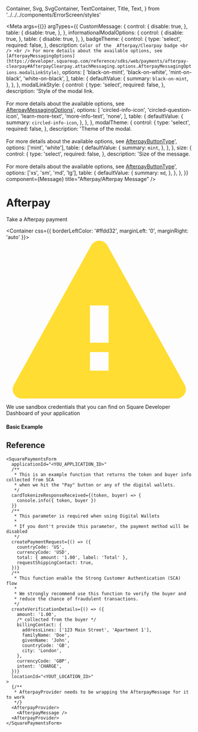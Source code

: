   Container,
  Svg,
  SvgContainer,
  TextContainer,
  Title,
  Text,
} from '../../../components/ErrorScreen/styles'

<Meta
  args={{}}
  argTypes={{
    CustomMessage: {
      control: {
        disable: true,
      },
      table: {
        disable: true,
      },
    },
    informationalModalOptions: {
      control: {
        disable: true,
      },
      table: {
        disable: true,
      },
    },
    badgeTheme: {
      control: {
        type: 'select',
        required: false,
      },
      description: `Color of the  Afterpay/Clearpay badge <br /> <br /> For more details about the available options, see [AfterpayMessagingOptions](https://developer.squareup.com/reference/sdks/web/payments/afterpay-clearpay#AfterpayClearpay.attachMessaging.options.AfterpayMessagingOptions.modalLinkStyle)`,
      options: [
        'black-on-mint',
        'black-on-white',
        'mint-on-black',
        'white-on-black',
      ],
      table: {
        defaultValue: {
          summary: `black-on-mint`,
        },
      },
    },
    modalLinkStyle: {
      control: {
        type: 'select',
        required: false,
      },
      description:
        'Style of the modal link. <br /> <br /> For more details about the available options, see [AfterpayMessagingOptions](https://developer.squareup.com/reference/sdks/web/payments/afterpay-clearpay#AfterpayClearpay.attachMessaging.options.AfterpayMessagingOptions.modalLinkStyle)',
      options: [
        'circled-info-icon',
        'circled-question-icon',
        'learn-more-text',
        'more-info-text',
        'none',
      ],
      table: {
        defaultValue: {
          summary: `circled-info-icon`,
        },
      },
    },
    modalTheme: {
      control: {
        type: 'select',
        required: false,
      },
      description:
        'Theme of the modal. <br /> <br /> For more details about the available options, see [AfterpayButtonType](https://developer.squareup.com/reference/sdks/web/payments/enums/AfterpayButtonType)',
      options: ['mint', 'white'],
      table: {
        defaultValue: {
          summary: `mint`,
        },
      },
    },
    size: {
      control: {
        type: 'select',
        required: false,
      },
      description:
        'Size of the message. <br /> <br /> For more details about the available options, see [AfterpayButtonType](https://developer.squareup.com/reference/sdks/web/payments/enums/AfterpayButtonType)',
      options: ['xs', 'sm', 'md', 'lg'],
      table: {
        defaultValue: {
          summary: `md`,
        },
      },
    },
  }}
  component={Message}
  title="Afterpay/Afterpay Message"
/>

# Afterpay

Take a Afterpay payment

<Container css={{ borderLeftColor: '#ffdd32', marginLeft: '0', marginRight: 'auto' }}>
  <SvgContainer>
    <Svg height={17} viewBox="0 0 20 17" width={20}>
      <path
        d="M10.874.573l8.3 14.941A1 1 0 0118.3 17H1.7a1 1 0 01-.875-1.486l8.3-14.94a1 1 0 011.75 0zM9 12v2h2v-2H9zm2-1V7H9v4h2z"
        fill="#ffdd32"
        fillRule="evenodd"
      />
    </Svg>
  </SvgContainer>

  <TextContainer>
    <Title css={{ fontWeight: 600 }}>You will not be charged for using this payment method</Title>
    <Text>
      We use sandbox credentials that you can find on Square Developer Dashboard
      of your application
    </Text>
  </TextContainer>
</Container>

#### Basic Example

<Canvas>
  <Story name="Example" story={Message} />
</Canvas>

<ArgsTable story="Example" />

## Reference

```tsx
<SquarePaymentsForm
  applicationId="<YOU_APPLICATION_ID>"
  /**
   * This is an example function that returns the token and buyer info collected from SCA
   * when we hit the "Pay" button or any of the digital wallets.
   */
  cardTokenizeResponseReceived={(token, buyer) => {
    console.info({ token, buyer })
  }}
  /**
   * This parameter is required when using Digital Wallets
   *
   * If you dont't provide this parameter, the payment method will be disabled
   */
  createPaymentRequest={() => ({
    countryCode: 'US',
    currencyCode: 'USD',
    total: { amount: '1.00', label: 'Total' },
    requestShippingContact: true,
  })}
  /**
   * This function enable the Strong Customer Authentication (SCA) flow
   *
   * We strongly recommend use this function to verify the buyer and
   * reduce the chance of fraudulent transactions.
   */
  createVerificationDetails={() => ({
    amount: '1.00',
    /* collected from the buyer */
    billingContact: {
      addressLines: ['123 Main Street', 'Apartment 1'],
      familyName: 'Doe',
      givenName: 'John',
      countryCode: 'GB',
      city: 'London',
    },
    currencyCode: 'GBP',
    intent: 'CHARGE',
  })}
  locationId="<YOUT_LOCATION_ID>"
>
  {/**
   * AfterpayProvider needs to be wrapping the AfterpayMessage for it to work
   */}
  <AfterpayProvider>
    <AfterpayMessage />
  <AfterpayProvider>
</SquarePaymentsForm>
```
